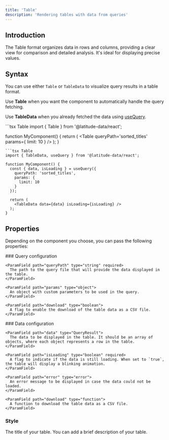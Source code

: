 ```yaml
---
title: 'Table'
description: 'Rendering tables with data from queries'
---
```



<TableIframe />

## Introduction
The Table format organizes data in rows and columns, providing a clear view for comparison and detailed analysis. It's ideal for displaying precise values.

## Syntax

You can use either `Table` or `TableData` to visualize query results in a table format.

Use **Table** when you want the component to automatically handle the query fetching.

Use **TableData** when you already fetched the data using [useQuery](/react/running-query/use-query).

<CodeGroup>
```tsx Table
import { Table } from '@latitude-data/react';

function MyComponent() {
  return (
    <Table
      queryPath='sorted_titles'
      params={
        limit: 10
      }
    />
  );
}
```
```tsx Table
import { TableData, useQuery } from '@latitude-data/react';

function MyComponent() {
  const { data, isLoading } = useQuery({
    queryPath: 'sorted_titles',
    params: {
      limit: 10
    }
  });

  return (
    <TableData data={data} isLoading={isLoading} />
  );
}
```
</CodeGroup>

## Properties

Depending on the component you choose, you can pass the following properties:

<Tabs>
  <Tab title="Table">
    ### Query configuration

    <ParamField path="queryPath" type="string" required>
      The path to the query file that will provide the data displayed in the table.
    </ParamField>

    <ParamField path="params" type="object">
      An object with custom parameters to be used in the query.
    </ParamField>

    <ParamField path="download" type="boolean">
      A flag to enable the download of the table data as a CSV file.
    </ParamField>
  </Tab>

  <Tab title="Table">
    ### Data configuration

    <ParamField path="data" type="QueryResult">
      The data to be displayed in the table. It should be an array of objects, where each object represents a row in the table.
    </ParamField>

    <ParamField path="isLoading" type="boolean" required>
      A flag to indicate if the data is still loading. When set to `true`, the table will display a blinking animation.
    </ParamField>

    <ParamField path="error" type="error">
      An error message to be displayed in case the data could not be loaded.
    </ParamField>

    <ParamField path="download" type="function">
      A function to download the table data as a CSV file.
    </ParamField>
  </Tab>
</Tabs>

### Style

<ParamField path="title" type="string">
  The title of your table.
</ParamField>

<ParamField path="description" type="string">
  You can add a brief description of your table.
</ParamField>
